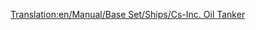 [[Translation:en/Manual/Base Set/Ships/Cs-Inc. Oil Tanker]]

{{it/Manuale/Set base/Navi/StatNavi|Name=Petroliera CS-Inc.
|Image=[[File:it/Manuale/Set base/Navi/Petroliere.png|Nave petroliera CS-Inc.]]
|Costo=67.030
|Velocità=40
|Annuale=4.100
|Progettata=1967
|Vita=30
|Capacità=350.000 L di petrolio
|Riadattabile=''non riadattabile''
|Descrizione=La petroliera CS-Inc. è una grande petroliera. Molto più capiente della precedente e anche più veloce.
|Real-life=Nave immaginaria, nessuna corrispondenza con la realtà. ''CS'' ovviamente sta per Chris Sawyer.
}}